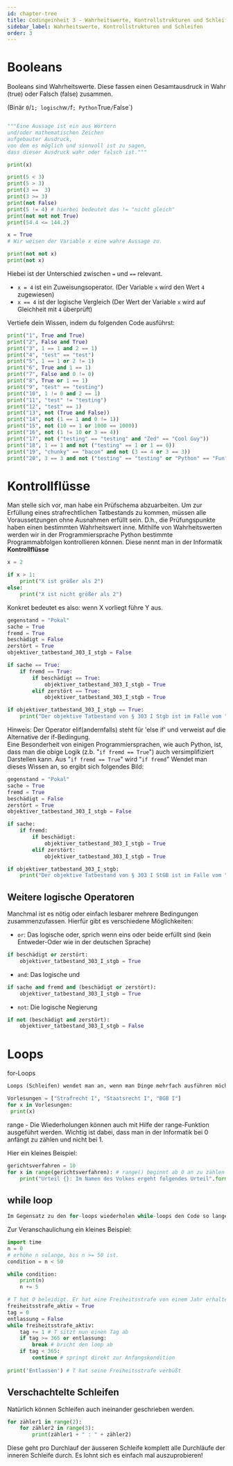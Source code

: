 ```yaml
---
id: chapter-tree
title: Codingeinheit 3 - Wahrheitswerte, Kontrollstrukturen und Schleifen
sidebar_label: Wahrheitswerte, Kontrollstrukturen und Schleifen
order: 3
---
```




# Booleans

Booleans sind Wahrheitswerte. Diese fassen einen Gesamtausdruck in Wahr (true) oder Falsch (false) zusammen. 

(Binär `0`/`1; logisch`w`/`f`; Python`True`/`False`)

```python

"""Eine Aussage ist ein aus Wörtern
und/oder mathematischen Zeichen
aufgebauter Ausdruck,
von dem es möglich und sinnvoll ist zu sagen,
dass dieser Ausdruck wahr oder falsch ist."""

print(x)

print(5 < 3)
print(5 > 3)
print(3 ==  3)
print(3 >= 3)
print(not False)
print(5 != 4) # hierbei bedeutet das != "nicht gleich"
print(not not not True)
print(54.4 <= 144.2) 

x = True
# Wir weisen der Variable x eine wahre Aussage zu.

print(not not x)
print(not x)
```


Hiebei ist der Unterschied zwischen `=` und `==` relevant.

- `x = 4` ist ein Zuweisungsoperator. (Der Variable `x` wird den Wert `4` zugewiesen)
- `x == 4` ist der logische Vergleich (Der Wert der Variable `x` wird auf Gleichheit mit `4` überprüft)

Vertiefe dein Wissen, indem du folgenden Code ausführst:

<CodeBlock frame="https://trinket.io/embed/python3/eae0dedab7">

```python
print("1", True and True)
print("2", False and True)
print("3", 1 == 1 and 2 == 1)
print("4", "test" == "test")
print("5", 1 == 1 or 2 != 1)
print("6", True and 1 == 1)
print("7", False and 0 != 0)
print("8", True or 1 == 1)
print("9", "test" == "testing")
print("10", 1 != 0 and 2 == 1)
print("11", "test" != "testing")
print("12", "test" == 1)
print("13", not (True and False))
print("14", not (1 == 1 and 0 != 1))
print("15", not (10 == 1 or 1000 == 1000))
print("16", not (1 != 10 or 3 == 4))
print("17", not ("testing" == "testing" and "Zed" == "Cool Guy"))
print("18", 1 == 1 and not ("testing" == 1 or 1 == 0))
print("19", "chunky" == "bacon" and not (3 == 4 or 3 == 3))
print("20", 3 == 3 and not ("testing" == "testing" or "Python" == "Fun"))
```

</CodeBlock>


# Kontrollflüsse

Man stelle sich vor, man habe ein Prüfschema abzuarbeiten. Um zur Erfüllung eines strafrechtlichen Tatbestands zu kommen, müssen alle Voraussetzungen ohne Ausnahmen erfüllt sein.
D.h., die Prüfungspunkte haben einen bestimmten Wahrheitswert inne.
Mithilfe von Wahrheitswerten werden wir in der Programmiersprache Python bestimmte Programmabfolgen kontrollieren können.
Diese nennt man in der Informatik **Kontrollflüsse**

```python
x = 2

if x > 1:
    print("X ist größer als 2")
else:
    print("X ist nicht größer als 2")
```

Konkret bedeutet es also: wenn X vorliegt führe Y aus.

```python
gegenstand = "Pokal"
sache = True
fremd = True
beschädigt = False
zerstört = True
objektiver_tatbestand_303_I_stgb = False

if sache == True:
    if fremd == True:
        if beschädigt == True:
            objektiver_tatbestand_303_I_stgb = True
        elif zerstört == True:
            objektiver_tatbestand_303_I_stgb = True

if objektiver_tatbestand_303_I_stgb == True:
    print("Der objektive Tatbestand von § 303 I Stgb ist im Falle vom " + gegenstand + " erfüllt")
```

Hinweis: 
Der Operator elif(andernfalls) steht für 'else if' und verweist auf die Alternative der if-Bedingung.  
Eine Besonderheit von einigen Programmiersprachen, wie auch Python, ist, dass man die obige Logik (z.b. "`if fremd == True`") auch versimplifiziert Darstellen kann. Aus "`if fremd == True`" wird "`if fremd`"
Wendet man dieses Wissen an, so ergibt sich folgendes Bild:

<CodeBlock frame="https://trinket.io/embed/python3/7185efd25c">

```python
gegenstand = "Pokal"
sache = True
fremd = True
beschädigt = False
zerstört = True
objektiver_tatbestand_303_I_stgb = False

if sache:
    if fremd:
        if beschädigt:
            objektiver_tatbestand_303_I_stgb = True
        elif zerstört:
            objektiver_tatbestand_303_I_stgb = True

if objektiver_tatbestand_303_I_stgb:
    print("Der objektive Tatbestand von § 303 I StGB ist im Falle vom " + gegenstand + " erfüllt")
```

</CodeBlock>

## Weitere logische Operatoren

Manchmal ist es nötig oder einfach lesbarer mehrere Bedingungen zusammenzufassen. Hierfür gibt es verschiedene Möglichkeiten:

- `or`: Das logische oder, sprich wenn eins oder beide erfüllt sind (kein Entweder-Oder wie in der deutschen Sprache)

```python
if beschädigt or zerstört:
    objektiver_tatbestand_303_I_stgb = True
```

- `and`: Das logische und

```python
if sache and fremd and (beschädigt or zerstört):
    objektiver_tatbestand_303_I_stgb = True
```

- `not`: Die logische Negierung

```python
if not (beschädigt and zerstört):
    objektiver_tatbestand_303_I_stgb = False
```


# Loops

for-Loops
```python
Loops (Schleifen) wendet man an, wenn man Dinge mehrfach ausführen möchte. Als erstes lernt ihr nun die for-Schleife kennen. Diese wird benutzt, wenn der Code wiederholt ausgeführt werden soll - die Anzahl der Wiederholungen muss dabei vorgegeben sein.    
```

<CodeBlock frame="https://trinket.io/embed/python3/9378a02c9e">

```python
Vorlesungen = ["Strafrecht I", "Staatsrecht I", "BGB I"]
for x in Vorlesungen:
 print(x)

```

</CodeBlock>


range - Die Wiederholungen können auch mit Hilfe der range-Funktion ausgeführt werden. Wichtig ist dabei, dass man in der Informatik bei 0 anfängt zu zählen und nicht bei 1. 

Hier ein kleines Beispiel: 

<CodeBlock frame="https://trinket.io/embed/python3/4290e8d215">

```python
gerichtsverfahren = 10
for x in range(gerichtsverfahren): # range() beginnt ab 0 an zu zählen und stoppt eine Ganzzahl vor dem Übergeben Wert.
    print("Urteil {}: Im Namen des Volkes ergeht folgendes Urteil".format(x))
```

</CodeBlock>


## while loop

```python
Im Gegensatz zu den for-loops wiederholen while-loops den Code so lange,bis die gegebene Bedingung nicht mehr wahr ist.  
```
Zur Veranschaulichung ein kleines Beispiel:

```python
import time
n = 0
# erhöhe n solange, bis n >= 50 ist.
condition = n < 50

while condition:
    print(n)
    n += 5
```

<CodeBlock frame="https://trinket.io/embed/python3/8add3e4bd4">

```python
# T hat O beleidigt. Er hat eine Freiheitsstrafe von einem Jahr erhalten
freiheitsstrafe_aktiv = True
tag = 0
entlassung = False
while freiheitsstrafe_aktiv:
    tag += 1 # T sitzt nun einen Tag ab
    if tag >= 365 or entlassung:
        break # bricht den loop ab
    if tag < 365:
        continue # springt direkt zur Anfangskondition
     
print('Entlassen') # T hat seine Freiheitsstrafe verbüßt
```

</CodeBlock>


## Verschachtelte Schleifen

Natürlich können Schleifen auch ineinander geschrieben werden.

```python
for zähler1 in range(2):
    for zähler2 in range(3):
        print(zähler1 + " : " + zähler2)
```

Diese geht pro Durchlauf der äusseren Schleife komplett alle Durchläufe der inneren Schleife durch. Es lohnt sich es einfach mal auszuprobieren!
